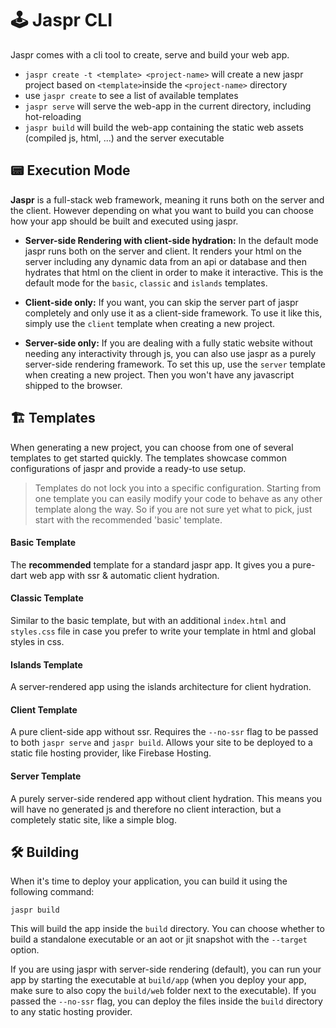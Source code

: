 # 🕹 Jaspr CLI

Jaspr comes with a cli tool to create, serve and build your web app.

- `jaspr create -t <template> <project-name>` will create a new jaspr project based on `<template>`inside the `<project-name>` directory
- use `jaspr create` to see a list of available templates
- `jaspr serve` will serve the web-app in the current directory, including hot-reloading
- `jaspr build` will build the web-app containing the static web assets (compiled js, html, ...) and the server executable

## 📟 Execution Mode

**Jaspr** is a full-stack web framework, meaning it runs both on the server and the client. However
depending on what you want to build you can choose how your app should be built and executed using jaspr.

- **Server-side Rendering with client-side hydration:**
  In the default mode jaspr runs both on the server and client. It renders your html on the server
  including any dynamic data from an api or database and then hydrates that html on the client in order to
  make it interactive. This is the default mode for the `basic`, `classic` and `islands` templates.

- **Client-side only:**
  If you want, you can skip the server part of jaspr completely and only use it as a client-side framework.
  To use it like this, simply use the `client` template when creating a new project.

- **Server-side only:**
  If you are dealing with a fully static website without needing any interactivity through js, you can also
  use jaspr as a purely server-side rendering framework. To set this up, use the `server` template when creating
  a new project. Then you won't have any javascript shipped to the browser.

## 🏗 Templates

When generating a new project, you can choose from one of several templates to get started quickly.
The templates showcase common configurations of jaspr and provide a ready-to use setup. 

> Templates do not lock you into a specific configuration. Starting from one template you can easily 
> modify your code to behave as any other template along the way. So if you are not sure yet what to
> pick, just start with the recommended 'basic' template.

#### Basic Template

The **recommended** template for a standard jaspr app. It gives you a pure-dart web app with ssr & 
automatic client hydration.

#### Classic Template

Similar to the basic template, but with an additional `index.html` and `styles.css` file in case
you prefer to write your template in html and global styles in css.

#### Islands Template

A server-rendered app using the islands architecture for client hydration.

#### Client Template

A pure client-side app without ssr. Requires the `--no-ssr` flag to be passed to 
both `jaspr serve` and `jaspr build`. Allows your site to be deployed to a static file hosting
provider, like Firebase Hosting.

#### Server Template

A purely server-side rendered app without client hydration. This means you will have no generated
js and therefore no client interaction, but a completely static site, like a simple blog.

## 🛠 Building

When it's time to deploy your application, you can build it using the following command:

```shell
jaspr build
```

This will build the app inside the `build` directory.
You can choose whether to build a standalone executable or an aot or jit snapshot with the `--target` option.

If you are using jaspr with server-side rendering (default), you can run your app by starting the
executable at `build/app` (when you deploy your app, make sure to also copy the `build/web` folder
next to the executable). If you passed the `--no-ssr` flag, you can deploy the files inside
the `build` directory to any static hosting provider.


